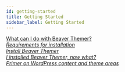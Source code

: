 ```yaml
---
id: getting-started
title: Getting Started
sidebar_label: Getting Started
---
```


<a className="jump-to" href="/beaver-themer/getting-started/what-can-i-do-with-beaver-themer" aria-label="What can I do with Beaver Themer?">
  <div className="jump-to--main">
    What can I do with Beaver Themer?
  </div>
  <div className="jump-to--icon">
    <i className="fas fa-chevron-right" />
  </div>
</a>

<a className="jump-to" href="/beaver-themer/getting-started/beaver-themer-requirements-for-installation" aria-label="Requirements for installation?">
  <div className="jump-to--main">
    Requirements for installation
  </div>
  <div className="jump-to--icon">
    <i className="fas fa-chevron-right" />
  </div>
</a>

<a className="jump-to" href="/beaver-themer/getting-started/install-beaver-themer" aria-label="Install Beaver Themer">
  <div className="jump-to--main">
    Install Beaver Themer
  </div>
  <div className="jump-to--icon">
    <i className="fas fa-chevron-right" />
  </div>
</a>

<a className="jump-to" href="/beaver-themer/getting-started/i-installed-beaver-themer-now-what" aria-label="I installed Beaver Themer, now what?">
  <div className="jump-to--main">
    I installed Beaver Themer, now what?
  </div>
  <div className="jump-to--icon">
    <i className="fas fa-chevron-right" />
  </div>
</a>

<a className="jump-to" href="/beaver-themer/getting-started/primer-on-wordpress-content-and-theme-areas-themer" aria-label="I installed Beaver Themer, now what?">
  <div className="jump-to--main">
    Primer on WordPress content and theme areas
  </div>
  <div className="jump-to--icon">
    <i className="fas fa-chevron-right" />
  </div>
</a>
